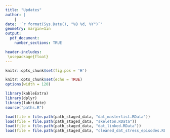```yaml
---
title: "Updates"
author: |
    |
date: '`r format(Sys.Date(), "%B %d, %Y")`'
geometry: margin=1in
output: 
  pdf_document:
    number_sections: TRUE

header-includes:
 \usepackage{float}
---
```


```r
knitr::opts_chunk$set(fig.pos = 'H')
```

```r
knitr::opts_chunk$set(echo = TRUE)
options(width = 120)
```

```r
library(kableExtra)
library(dplyr)
library(lubridate)
source("paths.R")

load(file = file.path(path_staged_data, "dat_masterlist.RData"))
load(file = file.path(path_staged_data, "skeleton.RData"))
load(file = file.path(path_staged_data, "dat_linked.RData"))
load(file = file.path(path_staged_data, "cleaned_dat_stress_episodes.RData"))
```

